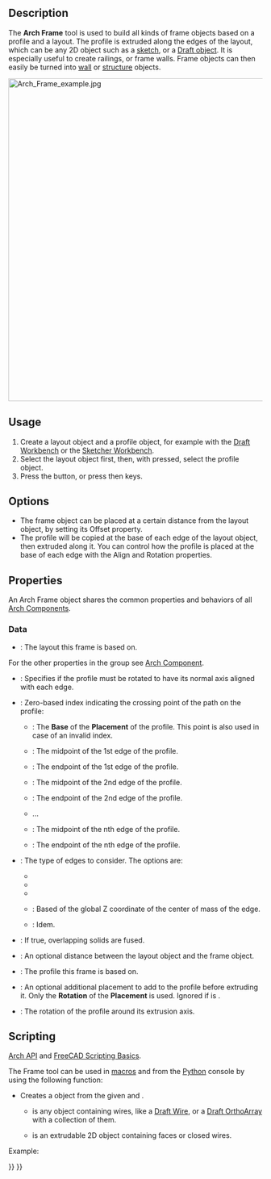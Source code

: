 <languages/>
<translate>

<!--T:1-->
{{Docnav
|[[Arch_Roof|Roof]]
|[[Arch_Fence|Fence]]
|[[BIM_Workbench|BIM]]
|IconL=Arch_Roof.svg
|IconR=Arch_Fence.svg
|IconC=Workbench_BIM.svg
}}

<!--T:16-->
{{GuiCommand
|Name=Arch Frame
|MenuLocation=3D/BIM → Frame
|Workbenches=[[BIM_Workbench|BIM]]
|Shortcut={{KEY|F}} {{KEY|R}}
|SeeAlso=
}}

==Description== <!--T:2-->

<!--T:3-->
The '''Arch Frame''' tool is used to build all kinds of frame objects based on a profile and a layout. The profile is extruded along the edges of the layout, which can be any 2D object such as a [[Sketcher_Workbench|sketch]], or a [[Draft_Workbench|Draft object]]. It is especially useful to create railings, or frame walls. Frame objects can then easily be turned into [[Arch_Wall|wall]] or [[Arch_Structure|structure]] objects.

</translate>
[[Image:Arch Frame example.jpg|640px]]
<translate>
<!--T:4-->
{{Caption|Frame object created from a [[Draft_OrthoArray|Draft OrthoArray]] of a [[Draft_Line|Draft Line]], using a [[Draft_Circle|Draft Circle]] as profile}}

==Usage== <!--T:5-->

<!--T:6-->
# Create a layout object and a profile object, for example with the [[Draft_Workbench|Draft Workbench]] or the [[Sketcher_Workbench|Sketcher Workbench]].
# Select the layout object first, then, with {{KEY|Ctrl}} pressed, select the profile object.
# Press the {{Button|[[Image:Arch Frame.svg|16px]] [[Arch_Frame|Frame]]}} button, or press {{KEY|F}} then {{KEY|R}} keys.

==Options== <!--T:7-->

<!--T:8-->
* The frame object can be placed at a certain distance from the layout object, by setting its Offset property.
* The profile will be copied at the base of each edge of the layout object, then extruded along it. You can control how the profile is placed at the base of each edge with the Align and Rotation properties.

==Properties== <!--T:9-->

<!--T:27-->
An Arch Frame object shares the common properties and behaviors of all [[Arch_Component|Arch Components]].

===Data=== <!--T:26-->

<!--T:22-->
{{TitleProperty|Component}}

<!--T:23-->
* {{PropertyData|Base|Link}}: The layout this frame is based on.

<!--T:24-->
For the other properties in the group see [[Arch_Component#Properties|Arch Component]].

<!--T:25-->
{{TitleProperty|Frame}}

<!--T:10-->
* {{PropertyData|Align|Bool}}: Specifies if the profile must be rotated to have its normal axis aligned with each edge.
* {{PropertyData|Base Point|Integer}}: Zero-based index indicating the crossing point of the path on the profile:
** {{Value|0}}: The '''Base''' of the '''Placement''' of the profile. This point is also used in case of an invalid index.
** {{Value|1}}: The midpoint of the 1st edge of the profile.
** {{Value|2}}: The endpoint of the 1st edge of the profile.
** {{Value|3}}: The midpoint of the 2nd edge of the profile.
** {{Value|4}}: The endpoint of the 2nd edge of the profile.
** ...
** {{Value|n*2-1}}: The midpoint of the nth edge of the profile.
** {{Value|n*2}}: The endpoint of the nth edge of the profile.
* {{PropertyData|Edges|Enumeration}}: The type of edges to consider. The options are:
** {{Value|All edges}}
** {{Value|Vertical edges}}
** {{Value|Horizontal edges}}
** {{Value|Bottom horizontal edges}}: Based of the global Z coordinate of the center of mass of the edge.
** {{Value|Top horizontal edges}}: Idem.
* {{PropertyData|Fuse|Bool}}: If true, overlapping solids are fused.
* {{PropertyData|Offset|VectorDistance}}: An optional distance between the layout object and the frame object.
* {{PropertyData|Profile|Link}}: The profile this frame is based on.
* {{PropertyData|Profile Placement|Placement}}: An optional additional placement to add to the profile before extruding it. Only the '''Rotation''' of the '''Placement''' is used. Ignored if {{PropertyData|Align}} is {{TRUE}}.
* {{PropertyData|Rotation|Angle}}: The rotation of the profile around its extrusion axis.

==Scripting== <!--T:20-->

<!--T:11-->
{{Emphasis|See also:}} [[Arch_API|Arch API]] and [[FreeCAD_Scripting_Basics|FreeCAD Scripting Basics]].

<!--T:12-->
The Frame tool can be used in [[Macros|macros]] and from the [[Python|Python]] console by using the following function:

</translate>
{{Code|code=
Frame = makeFrame(baseobj, profile)
}}
<translate>

<!--T:13-->
* Creates a {{incode|Frame}} object from the given {{incode|baseobj}} and {{incode|profile}}.
** {{incode|baseobj}} is any object containing wires, like a [[Draft_Wire|Draft Wire]], or a [[Draft_OrthoArray|Draft OrthoArray]] with a collection of them.
** {{incode|profile}} is an extrudable 2D object containing faces or closed wires.

<!--T:14-->
Example:

</translate>
{{Code|code=
import Draft, Arch

Line = Draft.makeLine(FreeCAD.Vector(0, 0, 0), FreeCAD.Vector(0, 0, 2000))
baseobj = Draft.makeArray(Line, FreeCAD.Vector(1000, 0, 0), FreeCAD.Vector(0, 1, 0), 6, 1)

profile = Draft.makeCircle(200)
Frame = Arch.makeFrame(baseobj, profile)
FreeCAD.ActiveDocument.recompute()
}}
<translate>


<!--T:15-->
{{Docnav
|[[Arch_Roof|Roof]]
|[[Arch_Fence|Fence]]
|[[BIM_Workbench|BIM]]
|IconL=Arch_Roof.svg
|IconR=Arch_Fence.svg
|IconC=Workbench_BIM.svg
}}

</translate>
{{BIM_Tools_navi{{#translation:}}}}
{{Userdocnavi{{#translation:}}}}